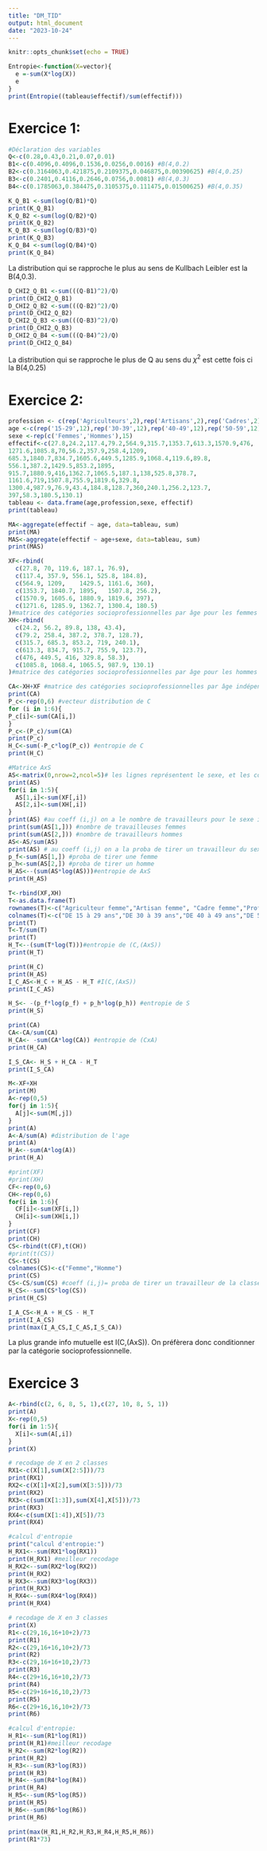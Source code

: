 ```yaml
---
title: "DM_TID"
output: html_document
date: "2023-10-24"
---
```


```r
knitr::opts_chunk$set(echo = TRUE)
```

```r
Entropie<-function(X=vector){
  e =-sum(X*log(X))
  e
}
print(Entropie((tableau$effectif)/sum(effectif)))
```


# Exercice 1:

```r
#Déclaration des variables
Q<-c(0.28,0.43,0.21,0.07,0.01)
B1<-c(0.4096,0.4096,0.1536,0.0256,0.0016) #B(4,0.2)
B2<-c(0.3164063,0.421875,0.2109375,0.046875,0.00390625) #B(4,0.25)
B3<-c(0.2401,0.4116,0.2646,0.0756,0.0081) #B(4,0.3)
B4<-c(0.1785063,0.384475,0.3105375,0.111475,0.01500625) #B(4,0.35)
```

```r
K_Q_B1 <-sum(log(Q/B1)*Q)
print(K_Q_B1)
K_Q_B2 <-sum(log(Q/B2)*Q)
print(K_Q_B2)
K_Q_B3 <-sum(log(Q/B3)*Q)
print(K_Q_B3)
K_Q_B4 <-sum(log(Q/B4)*Q)
print(K_Q_B4)
```
La distribution qui se rapproche le plus au sens de Kullbach Leibler est la B(4,0.3).

```r
D_CHI2_Q_B1 <-sum(((Q-B1)^2)/Q)
print(D_CHI2_Q_B1)
D_CHI2_Q_B2 <-sum(((Q-B2)^2)/Q)
print(D_CHI2_Q_B2)
D_CHI2_Q_B3 <-sum(((Q-B3)^2)/Q)
print(D_CHI2_Q_B3)
D_CHI2_Q_B4 <-sum(((Q-B4)^2)/Q)
print(D_CHI2_Q_B4)
```
La distribution qui se rapproche le plus de Q au sens du $\chi^2$ est cette fois ci la B(4,0.25)

# Exercice 2:

```r
profession <- c(rep('Agriculteurs',2),rep('Artisans',2),rep('Cadres',2),rep('Prof_int',2),rep('Employes',2),rep('Ouvriers'),2)
age <-c(rep('15-29',12),rep('30-39',12),rep('40-49',12),rep('50-59',12),rep('60-plus',12))
sexe <-rep(c('Femmes','Hommes'),15)
effectif<-c(27.8,24.2,117.4,79.2,564.9,315.7,1353.7,613.3,1570.9,476,
1271.6,1085.8,70,56.2,357.9,258.4,1209,
685.3,1840.7,834.7,1605.6,449.5,1285.9,1068.4,119.6,89.8,
556.1,387.2,1429.5,853.2,1895,
915.7,1880.9,416,1362.7,1065.5,187.1,138,525.8,378.7,
1161.6,719,1507.8,755.9,1819.6,329.8,
1300.4,987.9,76.9,43.4,184.8,128.7,360,240.1,256.2,123.7,
397,58.3,180.5,130.1)
tableau <- data.frame(age,profession,sexe, effectif)
print(tableau)

MA<-aggregate(effectif ~ age, data=tableau, sum)
print(MA)
MAS<-aggregate(effectif ~ age+sexe, data=tableau, sum)
print(MAS)
```


```r
XF<-rbind(
  c(27.8, 70, 119.6, 187.1, 76.9),
  c(117.4, 357.9, 556.1, 525.8, 184.8),
  c(564.9, 1209,	1429.5,	1161.6, 360),
  c(1353.7,	1840.7,	1895,	1507.8,	256.2),
  c(1570.9, 1605.6, 1880.9, 1819.6, 397),
  c(1271.6, 1285.9, 1362.7, 1300.4, 180.5)
)#matrice des catégories socioprofessionnelles par âge pour les femmes
XH<-rbind(
  c(24.2, 56.2, 89.8, 138, 43.4),
  c(79.2, 258.4, 387.2, 378.7, 128.7),
  c(315.7, 685.3, 853.2, 719, 240.1),
  c(613.3, 834.7, 915.7, 755.9, 123.7),
  c(476, 449.5, 416, 329.8, 58.3),
  c(1085.8, 1068.4, 1065.5, 987.9, 130.1)
)#matrice des catégories socioprofessionnelles par âge pour les hommes
```

```r
CA<-XH+XF #matrice des catégories socioprofessionnelles par âge indépendemment du sexe
print(CA)
P_c<-rep(0,6) #vecteur distribution de C
for (i in 1:6){
P_c[i]<-sum(CA[i,])
}
P_c<-(P_c)/sum(CA)
print(P_c)
H_C<-sum(-P_c*log(P_c)) #entropie de C
print(H_C)
```

```r
#Matrice AxS
AS<-matrix(0,nrow=2,ncol=5)# les lignes représentent le sexe, et les colonnes les tranches d'age
print(AS)
for(i in 1:5){
  AS[1,i]<-sum(XF[,i])
  AS[2,i]<-sum(XH[,i])
}
print(AS) #au coeff (i,j) on a le nombre de travailleurs pour le sexe i et la tranche d'age j
print(sum(AS[1,])) #nombre de travailleuses femmes
print(sum(AS[2,])) #nombre de travailleurs hommes
AS<-AS/sum(AS) 
print(AS) # au coeff (i,j) on a la proba de tirer un travailleur du sexe i et de la tranche d'age j
p_f<-sum(AS[1,]) #proba de tirer une femme
p_h<-sum(AS[2,]) #proba de tirer un homme
H_AS<--(sum(AS*log(AS)))#entropie de AxS
print(H_AS)
```

```r
T<-rbind(XF,XH)
T<-as.data.frame(T)
rownames(T)<-c("Agriculteur femme","Artisan femme", "Cadre femme","Profession i femme","Employés femme","Ouvrier femme","Agriculteur homme","Artisan homme", "Cadre homme","Profession i homme","Employés homme","Ouvrier homme")
colnames(T)<-c("DE 15 à 29 ans","DE 30 à 39 ans","DE 40 à 49 ans","DE 50 à 59 ans","60 ans et plus")
print(T)
T<-T/sum(T)
print(T)
H_T<--(sum(T*log(T)))#entropie de (C,(AxS))
print(H_T)
```

```r
print(H_C)
print(H_AS)
I_C_AS<-H_C + H_AS - H_T #I(C,(AxS))
print(I_C_AS)
```
```r
H_S<- -(p_f*log(p_f) + p_h*log(p_h)) #entropie de S
print(H_S)
```

```r
print(CA)
CA<-CA/sum(CA)
H_CA<- -sum(CA*log(CA)) #entropie de (CxA)
print(H_CA)
```

```r
I_S_CA<- H_S + H_CA - H_T
print(I_S_CA)
```

```r
M<-XF+XH
print(M)
A<-rep(0,5)
for(j in 1:5){
  A[j]<-sum(M[,j])
}
print(A)
A<-A/sum(A) #distribution de l'age
print(A) 
H_A<--sum(A*log(A))
print(H_A)
```

```r
#print(XF)
#print(XH)
CF<-rep(0,6)
CH<-rep(0,6)
for(i in 1:6){
  CF[i]<-sum(XF[i,])
  CH[i]<-sum(XH[i,])
}
print(CF)
print(CH)
CS<-rbind(t(CF),t(CH))
#print(t(CS))
CS<-t(CS)
colnames(CS)<-c("Femme","Homme")
print(CS)
CS<-CS/sum(CS) #coeff (i,j)= proba de tirer un travailleur de la classe socioprofessionnelle i et du sexe j
H_CS<--sum(CS*log(CS))
print(H_CS)
```

```r
I_A_CS<-H_A + H_CS - H_T
print(I_A_CS)
print(max(I_A_CS,I_C_AS,I_S_CA))
```
La plus grande info mutuelle est I(C,(AxS)). On préfèrera donc conditionner par la catégorie socioprofessionnelle.






# Exercice 3

```r
A<-rbind(c(2, 6, 8, 5, 1),c(27, 10, 8, 5, 1))
print(A)
X<-rep(0,5)
for(i in 1:5){
  X[i]<-sum(A[,i])
}
print(X)
```

```r
# recodage de X en 2 classes
RX1<-c(X[1],sum(X[2:5]))/73
print(RX1)
RX2<-c(X[1]+X[2],sum(X[3:5]))/73
print(RX2)
RX3<-c(sum(X[1:3]),sum(X[4],X[5]))/73
print(RX3)
RX4<-c(sum(X[1:4]),X[5])/73
print(RX4)

#calcul d'entropie
print("calcul d'entropie:")
H_RX1<--sum(RX1*log(RX1))
print(H_RX1) #meilleur recodage
H_RX2<--sum(RX2*log(RX2))
print(H_RX2)
H_RX3<--sum(RX3*log(RX3))
print(H_RX3)
H_RX4<--sum(RX4*log(RX4))
print(H_RX4)

```

```r
# recodage de X en 3 classes
print(X)
R1<-c(29,16,16+10+2)/73
print(R1)
R2<-c(29,16+16,10+2)/73
print(R2)
R3<-c(29,16+16+10,2)/73
print(R3)
R4<-c(29+16,16+10,2)/73
print(R4)
R5<-c(29+16+16,10,2)/73
print(R5)
R6<-c(29+16,16,10+2)/73
print(R6)

#calcul d'entropie:
H_R1<--sum(R1*log(R1))
print(H_R1)#meilleur recodage
H_R2<--sum(R2*log(R2))
print(H_R2)
H_R3<--sum(R3*log(R3))
print(H_R3)
H_R4<--sum(R4*log(R4))
print(H_R4)
H_R5<--sum(R5*log(R5))
print(H_R5)
H_R6<--sum(R6*log(R6))
print(H_R6)

print(max(H_R1,H_R2,H_R3,H_R4,H_R5,H_R6))
print(R1*73)
```


